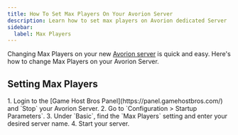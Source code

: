 ```yaml
---
title: How To Set Max Players On Your Avorion Server
description: Learn how to set max players on Avorion dedicated Server
sidebar:
  label: Max Players
---
```


Changing Max Players on your new [Avorion server](https://www.gamehostbros.com/avorion-server-hosting/) is quick and easy. Here's how to change Max Players on your Avorion Server.

## Setting Max Players

<Steps>
1. Login to the [Game Host Bros Panel](https://panel.gamehostbros.com/) and `Stop` your Avorion Server.
2. Go to `Configuration > Startup Parameters`.
3. Under `Basic`, find the `Max Players` setting and enter your desired server name.
4. Start your server.
</Steps>
